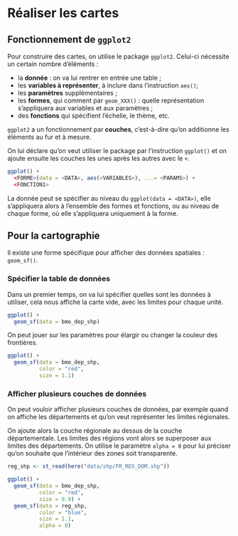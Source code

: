
# Réaliser les cartes {#maps_ggplot}

## Fonctionnement de `ggplot2`

Pour construire des cartes, on utilise le package `ggplot2`. 
Celui-ci nécessite un certain nombre d'éléments :

+ la **donnée** : on va lui rentrer en entrée une table ;
+ les **variables à représenter**, à inclure dans l'instruction `aes()`;
+ les **paramètres** supplémentaires ;
+ les **formes**, qui comment par `geom_XXX()` : quelle représentation s'appliquera aux variables et aux paramètres ;
+ des **fonctions** qui spécifient l'échelle, le thème, etc.

`ggplot2` a un fonctionnement par **couches**, c'est-à-dire qu'on additionne les éléments au fur et à mesure.

On lui déclare qu'on veut utiliser le package par l'instruction `ggplot()` et on ajoute ensuite les couches les unes après les autres avec le `+`.

```r
ggplot() + 
  <FORME>(data = <DATA>, aes(<VARIABLES>), ...= <PARAMS>) +
  <FONCTION1>
```

La donnée peut se spécifier au niveau du `ggplot(data = <DATA>)`, elle s'appliquera alors à l'ensemble des formes et fonctions, ou au niveau de chaque forme, où elle s'appliquera uniquement à la forme.

## Pour la cartographie

Il existe une forme spécifique pour afficher des données spatiales : `geom_sf()`.

### Spécifier la table de données

Dans un premier temps, on va lui spécifier quelles sont les données à utiliser, cela nous affiche la carte vide, avec les limites pour chaque unité.

```r
ggplot() +
  geom_sf(data = bmo_dep_shp)
```

On peut jouer sur les paramètres pour élargir ou changer la couleur des frontières.

```r
ggplot() +
  geom_sf(data = bmo_dep_shp,
          color = "red",
          size = 1.1)
```

### Afficher plusieurs couches de données

On peut vouloir afficher plusieurs couches de données, par exemple quand on affiche les départements et qu'on veut représenter les limites régionales.

On ajoute alors la couche régionale au dessus de la couche départementale. Les limites des régions vont alors se superposer aux limites des départements. On utilise le paramètre `alpha = 0` pour lui préciser qu'on souhaite que l'intérieur des zones soit transparente.

```r
reg_shp <- st_read(here("data/shp/FR_REG_DOM.shp"))
```


```r
ggplot() +
  geom_sf(data = bmo_dep_shp,
          color = "red",
          size = 0.9) +
  geom_sf(data = reg_shp,
          color = "blue",
          size = 1.1,
          alpha = 0) 
```

